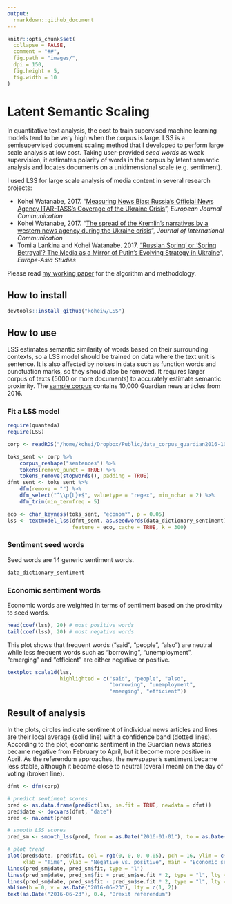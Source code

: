 ```yaml
---
output: 
  rmarkdown::github_document
---
```


```r
knitr::opts_chunk$set(
  collapse = FALSE,
  comment = "##",
  fig.path = "images/",
  dpi = 150,
  fig.height = 5,
  fig.width = 10
)
```

# Latent Semantic Scaling

In quantitative text analysis, the cost to train supervised machine learning models tend to be very high when the corpus is large. LSS is a semisupervised document scaling method that I developed to perform large scale analysis at low cost. Taking user-provided *seed words* as weak supervision, it estimates polarity of words in the corpus by latent semantic analysis and locates documents on a unidimensional scale (e.g. sentiment). 

I used LSS for large scale analysis of media content in several research projects:

* Kohei Watanabe, 2017. "[Measuring News Bias: Russia’s Official News Agency ITAR-TASS’s Coverage of the Ukraine Crisis](http://journals.sagepub.com/eprint/TBc9miIc89njZvY3gyAt/full)", *European Journal Communication*
* Kohei Watanabe, 2017. "[The spread of the Kremlin’s narratives by a western news agency during the Ukraine crisis](http://www.tandfonline.com/eprint/h2IHsz2YKce6uJeeCmcd/full)", *Journal of International Communication*
* Tomila Lankina and Kohei Watanabe. 2017. ["Russian Spring’ or ‘Spring Betrayal’? The Media as a Mirror of Putin’s Evolving Strategy in Ukraine](http://www.tandfonline.com/eprint/tWik7KDfsZv8C2KeNkI5/full)", *Europe-Asia Studies*

Please read [my working paper](https://blog.koheiw.net/wp-content/uploads/2020/04/LSS-06.pdf) for the algorithm and methodology.

## How to install

```r
devtools::install_github("koheiw/LSS")
```

## How to use

LSS estimates semantic similarity of words based on their surrounding contexts, so a LSS model should be trained on data where the text unit is sentence. It is also affected by noises in data such as function words and punctuation marks, so they should also be removed. It requires larger corpus of texts (5000 or more documents) to accurately estimate semantic proximity. The [sample corpus](https://bit.ly/2GZwLcN) contains 10,000 Guardian news articles from 2016.

### Fit a LSS model

```r
require(quanteda)
require(LSS)
```

```r
corp <- readRDS("/home/kohei/Dropbox/Public/data_corpus_guardian2016-10k.rds")

toks_sent <- corp %>% 
    corpus_reshape("sentences") %>% 
    tokens(remove_punct = TRUE) %>% 
    tokens_remove(stopwords(), padding = TRUE)
dfmt_sent <- toks_sent %>% 
    dfm(remove = "") %>% 
    dfm_select("^\\p{L}+$", valuetype = "regex", min_nchar = 2) %>% 
    dfm_trim(min_termfreq = 5)

eco <- char_keyness(toks_sent, "econom*", p = 0.05)
lss <- textmodel_lss(dfmt_sent, as.seedwords(data_dictionary_sentiment),
                     feature = eco, cache = TRUE, k = 300)
```

### Sentiment seed words

Seed words are 14 generic sentiment words.

```r
data_dictionary_sentiment
```

### Economic sentiment words

Economic words are weighted in terms of sentiment based on the proximity to seed words.

```r
head(coef(lss), 20) # most positive words
tail(coef(lss), 20) # most negative words
```

This plot shows that frequent words ("said", "people", "also") are neutral while less frequent words such as "borrowing", "unemployment", "emerging" and "efficient" are  either negative or positive.

```r
textplot_scale1d(lss, 
                 highlighted = c("said", "people", "also",
                                 "borrowing", "unemployment",
                                 "emerging", "efficient"))
```

## Result of analysis

In the plots, circles indicate sentiment of individual news articles and lines are their local average (solid line) with a confidence band (dotted lines). According to the plot, economic sentiment in the Guardian news stories became negative from February to April, but it become more positive in April. As the referendum approaches, the newspaper's sentiment became less stable, although it became close to neutral (overall mean) on the day of voting (broken line).

```r
dfmt <- dfm(corp)

# predict sentiment scores
pred <- as.data.frame(predict(lss, se.fit = TRUE, newdata = dfmt))
pred$date <- docvars(dfmt, "date")
pred <- na.omit(pred)

# smooth LSS scores
pred_sm <- smooth_lss(pred, from = as.Date("2016-01-01"), to = as.Date("2016-12-31"))

# plot trend
plot(pred$date, pred$fit, col = rgb(0, 0, 0, 0.05), pch = 16, ylim = c(-0.5, 0.5),
     xlab = "Time", ylab = "Negative vs. positive", main = "Economic sentiment in the Guardian")
lines(pred_sm$date, pred_sm$fit, type = "l")
lines(pred_sm$date, pred_sm$fit + pred_sm$se.fit * 2, type = "l", lty = 3)
lines(pred_sm$date, pred_sm$fit - pred_sm$se.fit * 2, type = "l", lty = 3)
abline(h = 0, v = as.Date("2016-06-23"), lty = c(1, 2))
text(as.Date("2016-06-23"), 0.4, "Brexit referendum")
```

